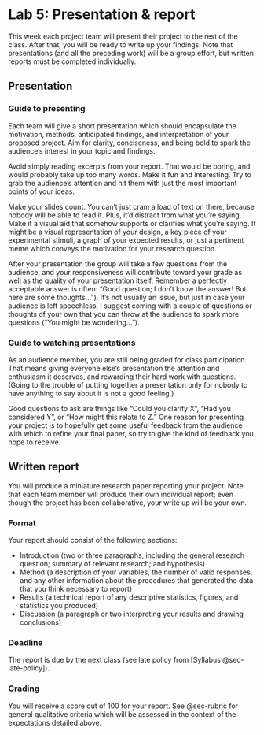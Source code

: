 # Lab 5: Presentation & report {.unnumbered}

This week each project team will present their project to the rest of the class. After that, you will be ready to write up your findings. Note that presentations (and all the preceding work) will be a group effort, but written reports must be completed individually.


## Presentation 

### Guide to presenting 

Each team will give a short presentation which should encapsulate the motivation, methods, anticipated findings, and interpretation of your proposed project. Aim for clarity, conciseness, and being bold to spark the audience’s interest in your topic and findings.

Avoid simply reading excerpts from your report. That would be boring, and would probably take up too many words. Make it fun and interesting. Try to grab the audience’s attention and hit them with just the most important points of your ideas.

Make your slides count. You can’t just cram a load of text on there, because nobody will be able to read it. Plus, it’d distract from what you’re saying. Make it a visual aid that somehow supports or clarifies what you’re saying. It might be a visual representation of your design, a key piece of your experimental stimuli, a graph of your expected results, or just a pertinent meme which conveys the motivation for your research question.

After your presentation the group will take a few questions from the audience, and your responsiveness will contribute toward your grade as well as the quality of your presentation itself. Remember a perfectly acceptable answer is often: “Good question; I don’t know the answer! But here are some thoughts...”). It’s not usually an issue, but just in case your audience is left speechless, I suggest coming with a couple of questions or thoughts of your own that you can throw at the audience to spark more questions ("You might be wondering...").


### Guide to watching presentations

As an audience member, you are still being graded for class participation. That means giving everyone else’s presentation the attention and enthusiasm it deserves, and rewarding their hard work with questions. (Going to the trouble of putting together a presentation only for nobody to have anything to say about it is not a good feeling.)

Good questions to ask are things like “Could you clarify X”, “Had you considered Y”, or “How might this relate to Z.” One reason for presenting your project is to hopefully get some useful feedback from the audience with which to refine your final paper, so try to give the kind of feedback you hope to receive.


## Written report {#sec-report}

You will produce a miniature research paper reporting your project. Note that each team member will produce their own individual report; even though the project has been collaborative, your write up will be your own.

### Format

Your report should consist of the following sections:

- Introduction (two or three paragraphs, including the general research question; summary of relevant research; and hypothesis)
- Method (a description of your variables, the number of valid responses, and any other information about the procedures that generated the data that you think necessary to report)
- Results (a technical report of any descriptive statistics, figures, and statistics you produced)
- Discussion (a paragraph or two interpreting your results and drawing conclusions)

### Deadline

The report is due by the next class (see late policy from [Syllabus @sec-late-policy]).

### Grading

You will receive a score out of 100 for your report. See @sec-rubric for general qualitative criteria which will be assessed in the context of the expectations detailed above.
